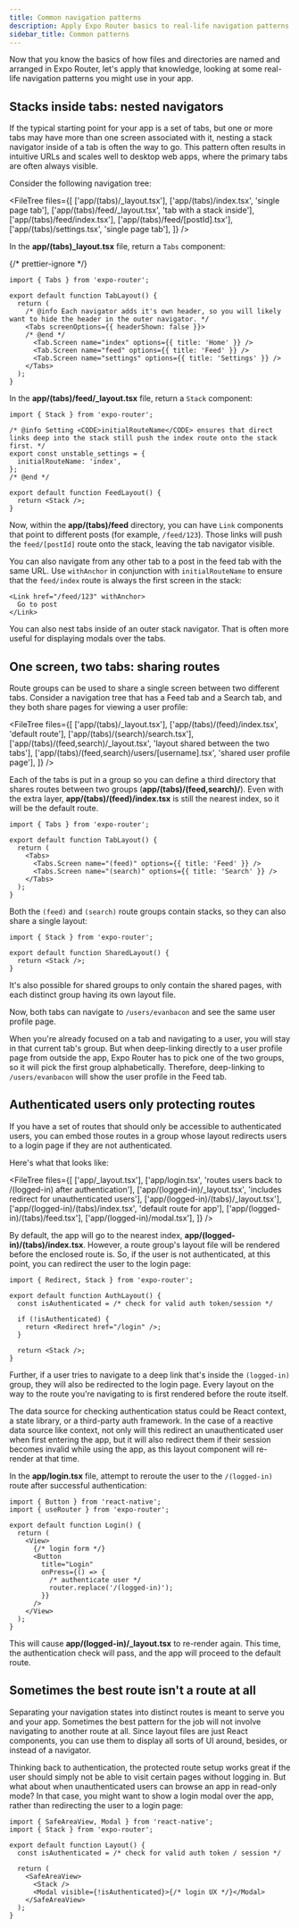 ```yaml
---
title: Common navigation patterns
description: Apply Expo Router basics to real-life navigation patterns you could use in your app.
sidebar_title: Common patterns
---
```




Now that you know the basics of how files and directories are named and arranged in Expo Router, let's apply that knowledge, looking at some real-life navigation patterns you might use in your app.

## Stacks inside tabs: nested navigators

If the typical starting point for your app is a set of tabs, but one or more tabs may have more than one screen associated with it, nesting a stack navigator inside of a tab is often the way to go. This pattern often results in intuitive URLs and scales well to desktop web apps, where the primary tabs are often always visible.

Consider the following navigation tree:

<FileTree
  files={[
    ['app/(tabs)/\_layout.tsx'],
    ['app/(tabs)/index.tsx', 'single page tab'],
    ['app/(tabs)/feed/_layout.tsx', 'tab with a stack inside'],
    ['app/(tabs)/feed/index.tsx'],
    ['app/(tabs)/feed/[postId].tsx'],
    ['app/(tabs)/settings.tsx', 'single page tab'],
  ]}
/>

In the **app/(tabs)\_layout.tsx** file, return a `Tabs` component:

{/* prettier-ignore */}
```tsx app/(tabs)/_layout.tsx
import { Tabs } from 'expo-router';

export default function TabLayout() {
  return (
    /* @info Each navigator adds it's own header, so you will likely want to hide the header in the outer navigator. */
    <Tabs screenOptions={{ headerShown: false }}>
    /* @end */
      <Tab.Screen name="index" options={{ title: 'Home' }} />
      <Tab.Screen name="feed" options={{ title: 'Feed' }} />
      <Tab.Screen name="settings" options={{ title: 'Settings' }} />
    </Tabs>
  );
}
```

In the **app/(tabs)/feed/\_layout.tsx** file, return a `Stack` component:

```tsx app/(tabs)/feed/_layout.tsx
import { Stack } from 'expo-router';

/* @info Setting <CODE>initialRouteName</CODE> ensures that direct links deep into the stack still push the index route onto the stack first. */
export const unstable_settings = {
  initialRouteName: 'index',
};
/* @end */

export default function FeedLayout() {
  return <Stack />;
}
```

Now, within the **app/(tabs)/feed** directory, you can have `Link` components that point to different posts (for example, `/feed/123`). Those links will push the `feed/[postId]` route onto the stack, leaving the tab navigator visible.

You can also navigate from any other tab to a post in the feed tab with the same URL. Use `withAnchor` in conjunction with `initialRouteName` to ensure that the `feed/index` route is always the first screen in the stack:

```tsx app/(tabs)/feed/index.tsx
<Link href="/feed/123" withAnchor>
  Go to post
</Link>
```

You can also nest tabs inside of an outer stack navigator. That is often more useful for displaying modals over the tabs.

<BoxLink
  title="Nested navigators"
  description="Learn more about how to use nested navigators in your Expo Router app."
  href="/router/advanced/nesting-navigators/"
  Icon={DocsLogo}
/>

## One screen, two tabs: sharing routes

Route groups can be used to share a single screen between two different tabs. Consider a navigation tree that has a Feed tab and a Search tab, and they both share pages for viewing a user profile:

<FileTree
  files={[
    ['app/(tabs)/\_layout.tsx'],
    ['app/(tabs)/(feed)/index.tsx', 'default route'],
    ['app/(tabs)/(search)/search.tsx'],
    ['app/(tabs)/(feed,search)/_layout.tsx', 'layout shared between the two tabs'],
    ['app/(tabs)/(feed,search)/users/[username].tsx', 'shared user profile page'],
  ]}
/>

Each of the tabs is put in a group so you can define a third directory that shares routes between two groups (**app/(tabs)/(feed,search)/**). Even with the extra layer, **app/(tabs)/(feed)/index.tsx** is still the nearest index, so it will be the default route.

```tsx app/(tabs)/_layout.tsx
import { Tabs } from 'expo-router';

export default function TabLayout() {
  return (
    <Tabs>
      <Tabs.Screen name="(feed)" options={{ title: 'Feed' }} />
      <Tabs.Screen name="(search)" options={{ title: 'Search' }} />
    </Tabs>
  );
}
```

Both the `(feed)` and `(search)` route groups contain stacks, so they can also share a single layout:

```tsx app/(tabs)/(feed,search)/_layout.tsx
import { Stack } from 'expo-router';

export default function SharedLayout() {
  return <Stack />;
}
```

It's also possible for shared groups to only contain the shared pages, with each distinct group having its own layout file.

Now, both tabs can navigate to `/users/evanbacon` and see the same user profile page.

When you're already focused on a tab and navigating to a user, you will stay in that current tab's group. But when deep-linking directly to a user profile page from outside the app, Expo Router has to pick one of the two groups, so it will pick the first group alphabetically. Therefore, deep-linking to `/users/evanbacon` will show the user profile in the Feed tab.

<BoxLink
  title="Shared routes"
  description="Learn more about how distinct routes can share the same URL in Expo Router."
  href="/router/advanced/shared-routes/"
  Icon={DocsLogo}
/>

## Authenticated users only protecting routes

If you have a set of routes that should only be accessible to authenticated users, you can embed those routes in a group whose layout redirects users to a login page if they are not authenticated.

Here's what that looks like:

<FileTree
  files={[
    ['app/_layout.tsx'],
    ['app/login.tsx', 'routes users back to /(logged-in) after authentication'],
    ['app/(logged-in)/\_layout.tsx', 'includes redirect for unauthenticated users'],
    ['app/(logged-in)/(tabs)/\_layout.tsx'],
    ['app/(logged-in)/(tabs)/index.tsx', 'default route for app'],
    ['app/(logged-in)/(tabs)/feed.tsx'],
    ['app/(logged-in)/modal.tsx'],
  ]}
/>

By default, the app will go to the nearest index, **app/(logged-in)/(tabs)/index.tsx**. However, a route group's layout file will be rendered before the enclosed route is. So, if the user is not authenticated, at this point, you can redirect the user to the login page:

```tsx app/(logged-in)/_layout.tsx
import { Redirect, Stack } from 'expo-router';

export default function AuthLayout() {
  const isAuthenticated = /* check for valid auth token/session */

  if (!isAuthenticated) {
    return <Redirect href="/login" />;
  }

  return <Stack />;
}
```

Further, if a user tries to navigate to a deep link that's inside the `(logged-in)` group, they will also be redirected to the login page. Every layout on the way to the route you're navigating to is first rendered before the route itself.

The data source for checking authentication status could be React context, a state library, or a third-party auth framework. In the case of a reactive data source like context, not only will this redirect an unauthenticated user when first entering the app, but it will also redirect them if their session becomes invalid while using the app, as this layout component will re-render at that time.

In the **app/login.tsx** file, attempt to reroute the user to the `/(logged-in)` route after successful authentication:

```tsx app/login.tsx
import { Button } from 'react-native';
import { useRouter } from 'expo-router';

export default function Login() {
  return (
    <View>
      {/* login form */}
      <Button
        title="Login"
        onPress={() => {
          /* authenticate user */
          router.replace('/(logged-in)');
        }}
      />
    </View>
  );
}
```

This will cause **app/(logged-in)/\_layout.tsx** to re-render again. This time, the authentication check will pass, and the app will proceed to the default route.

<BoxLink
  title="Expo Router Authentication Guide"
  description="Follow an in-depth example of implementing authentication using protected routes."
  href="/router/advanced/authentication/"
  Icon={DocsLogo}
/>

## Sometimes the best route isn't a route at all

Separating your navigation states into distinct routes is meant to serve you and your app. Sometimes the best pattern for the job will not involve navigating to another route at all. Since layout files are just React components, you can use them to display all sorts of UI around, besides, or instead of a navigator.

Thinking back to authentication, the protected route setup works great if the user should simply not be able to visit certain pages without logging in. But what about when unauthenticated users can browse an app in read-only mode? In that case, you might want to show a login modal over the app, rather than redirecting the user to a login page:

```tsx app/(logged-in)/_layout.tsx
import { SafeAreaView, Modal } from 'react-native';
import { Stack } from 'expo-router';

export default function Layout() {
  const isAuthenticated = /* check for valid auth token / session */

  return (
    <SafeAreaView>
      <Stack />
      <Modal visible={!isAuthenticated}>{/* login UX */}</Modal>
    </SafeAreaView>
  );
}
```

<BoxLink
  title="Modals in Expo Router"
  description="Learn multiple patterns for displaying modals in Expo Router, including using a modal inside of a layout file."
  href="/router/advanced/modals/"
  Icon={DocsLogo}
/>
